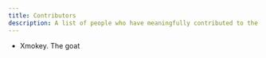 ---
title: Contributors
description: A list of people who have meaningfully contributed to the Seedloaf Documentation. Thank you!
---

- Xmokey. The goat